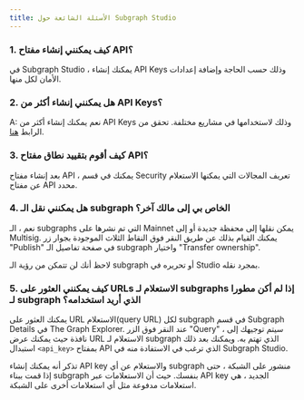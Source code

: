 ```yaml
---
title: الأسئلة الشائعة حول Subgraph Studio
---
```


### 1. كيف يمكنني إنشاء مفتاح API؟

في Subgraph Studio ، يمكنك إنشاء API Keys وذلك حسب الحاجة وإضافة إعدادات الأمان لكل منها.

### 2. هل يمكنني إنشاء أكثر من API Keys؟

A: نعم يمكنك إنشاء أكثر من API Keys وذلك لاستخدامها في مشاريع مختلفة. تحقق من الرابط [هنا](https://thegraph.com/studio/apikeys/).

### 3. كيف أقوم بتقييد نطاق مفتاح API؟

بعد إنشاء مفتاح API ، يمكنك في قسم Security تعريف المجالات التي يمكنها الاستعلام عن مفتاح API محدد.

### 4. هل يمكنني نقل الـ subgraph الخاص بي إلى مالك آخر؟

نعم ، الـ subgraphs التي تم نشرها على Mainnet يمكن نقلها إلى محفظة جديدة أو إلى Multisig. يمكنك القيام بذلك عن طريق النقر فوق النقاط الثلاث الموجودة بجوار زر "Publish" في صفحة تفاصيل الـ subgraph واختيار "Transfer ownership".

لاحظ أنك لن تتمكن من رؤية الـ subgraph أو تحريره في Studio بمجرد نقله.

### 5. كيف يمكنني العثور على URLs الاستعلام لـ subgraphs إذا لم أكن مطورا لـ subgraph الذي أريد استخدامه؟

يمكنك العثور على URL الاستعلام(query URL) لكل subgraph في قسم Subgraph Details في The Graph Explorer. عند النقر فوق الزر "Query" ، سيتم توجيهك إلى نافذة حيث يمكنك عرض URL الاستعلام لـ subgraph الذي تهتم به. ويمكنك بعد ذلك استبدال `<api_key>` بمفتاح API الذي ترغب في الاستفادة منه في Subgraph Studio.

تذكر أنه يمكنك إنشاء API key والاستعلام عن أي subgraph منشور على الشبكة ، حتى إذا قمت ببناء subgraph بنفسك. حيث أن الاستعلامات عبر API key الجديد ، هي استعلامات مدفوعة مثل أي استعلامات أخرى على الشبكة.
